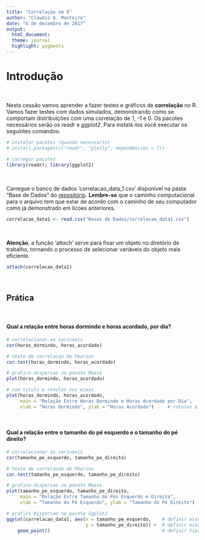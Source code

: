 ```yaml
---
title: "Correlação em R"
author: "Claudio A. Monteiro"
date: "6 de dezembro de 2017"
output: 
  html_document:
  theme: journal
  highlight: pygments
---
```

# **Introdução**

<br>

Nesta cessão vamos aprender a fazer testes e gráficos de **correlação** no R. Vamos fazer testes com dados simulados, demonstrando como se comportam distribuições com uma correlação de 1, -1 e 0. Os pacotes necessários serão os *readr* e *ggplot2*. Para instalá-los você executar os seguintes comandos:


```r
# instalar pacotes (quando necessario)
# install.packages(c("readr", "plotly", dependencies = T))
                 
# carregar pacotes
library(readr); library(ggplot2)
```

</br>

Carregue o banco de dados ‘correlacao_data_1.csv’ disponível na pasta "Base de Dados" do [repositório](https://github.com/claudioalvesmonteiro/caminho-analisequanti). **Lembre-se** que o caminho computacional para o arquivo tem que estar de acordo com o caminho de seu computador como já demonstrado em licoes anteriores.

```r
correlacao_data1 <- read.csv("Bases de Dados/correlacao_data1.csv")

```

</br>

**Atenção**, a função 'attach' serve para fixar um objeto no diretório de trabalho, tornando o processo de selecionar variáveis do objeto mais eficiente.

```r
attach(correlacao_data1)

```

</br>

## **Prática**

</br>

#### **Qual a relação entre horas dormindo e horas acordado, por dia?**

```r
# correlacionar as varivaeis
cor(horas_dormindo, horas_acordado)

# teste de correlacao de Pearson
cor.test(horas_dormindo, horas_acordado)

# grafico dispersao no pacote Rbase
plot(horas_dormindo, horas_acordado)

# com titulo e rotulos nos eixos
plot(horas_dormindo, horas_acordado,
     main = "Relação Entre Horas Dormindo e Horas Acordado por Dia",     # titulo do grafico
     xlab = "Horas Dormindo", ylab = "Horas Acordado")     # rotulos eixos x e y
```

<br>

#### **Qual a relação entre o tamanho do pé esquerdo e o tamanho do pé direito?**


```r
# correlacionar as varivaeis
cor(tamanho_pe_esquerdo, tamanho_pe_direito)

# teste de correlacao de Pearson
cor.test(tamanho_pe_esquerdo, tamanho_pe_direito)

# grafico dispersao no pacote Rbase
plot(tamanho_pe_esquerdo, tamanho_pe_direito,
     main = "Relação Entre Tamanho do Pés Esquerdo e Direito", 
     xlab = "Tamanho do Pé Esquerdo", ylab = "Tamanho do Pé Direito")  

# grafico dispersao no pacote Ggplot2
ggplot(correlacao_data1, aes(x = tamanho_pe_esquerdo,    # definir eixo X
                             y = tamanho_pe_direito)) +  # definir eixo Y
    geom_point()                                         # definir tipo de 'geom'

```
